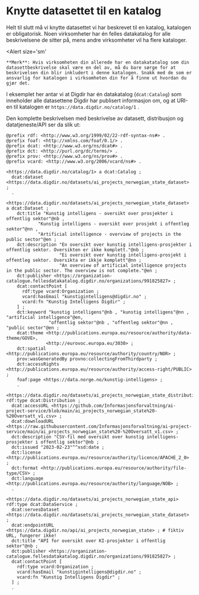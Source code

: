 # Knytte datasettet til en katalog

Helt til slutt må vi knytte datasettet vi har beskrevet til en katalog, katalogen er obligatorisk. Noen virksomheter har én felles datakatalog for alle beskrivelsene de sitter på, mens andre virksomheter vil ha flere kataloger.

<Alert
    size='sm'
>
    **Merk**: Hvis virksomheten din allerede har en datakatatalog som din datasettbeskrivelse skal være en del av, må du bare sørge for at beskrivelsen din blir inkludert i denne katalogen. Snakk med de som er ansvarlig for katalogen i virksomheten din for å finne ut hvordan du gjør det.
</Alert>

I eksemplet her antar vi at Digdir har én datakatalog (`dcat:Catalog`) som inneholder alle datasettene Digdir har publisert informasjon om, og at URI-en til katalogen er `https://data.digdir.no/catalog/1` .

Den komplette beskrivelsen med beskrivelse av datasett, distribusjon og datatjeneste/API ser da slik ut:

```turtle
@prefix rdf: <http://www.w3.org/1999/02/22-rdf-syntax-ns#> .
@prefix foaf: <http://xmlns.com/foaf/0.1/> .
@prefix dcat: <http://www.w3.org/ns/dcat#> .
@prefix dct: <http://purl.org/dc/terms/> .
@prefix prov: <http://www.w3.org/ns/prov#> .
@prefix vcard: <http://www.w3.org/2006/vcard/ns#> .

<https://data.digdir.no/catalog/1> a dcat:Catalog ;
  dcat:dataset <https://data.digdir.no/datasets/ai_projects_norwegian_state_dataset> ;
  .

<https://data.digdir.no/datasets/ai_projects_norwegian_state_dataset> a dcat:Dataset ;
    dct:title "Kunstig intelligens - oversikt over prosjekter i offentlig sektor"@nb ,
            "Kunstig intelligens - oversikt over prosjekt i offentleg sektor"@nn ,
            "Artificial intelligence - overview of projects in the public sector"@en ;
    dct:description "En oversikt over kunstig intelligens-prosjekter i offentlig sektor. Oversikten er ikke komplett."@nb ;
                    "Ei oversikt over kunstig intelligens-prosjekt i offentleg sektor. Oversikta er ikkje komplett"@nn ;
                    "An overview of artificial intelligence projects in the public sector. The overview is not complete."@en ;
    dct:publisher <https://organization-catalogue.fellesdatakatalog.digdir.no/organizations/991825827> ;
    dcat:contactPoint [
      rdf:type vcard:Organization ;
      vcard:hasEmail "kunstigintelligens@digdir.no" ;
      vcard:fn "Kunstig Intelligens Digdir" ;
    ] ;
    dct:keyword "kunstig intelligens"@nb , "kunstig intelligens"@nn , "artificial intelligence"@en,
                "offentlig sektor"@nb , "offentleg sektor"@nn , "public sector"@en ;
    dcat:theme <http://publications.europa.eu/resource/authority/data-theme/GOVE>,
               <http://eurovoc.europa.eu/3030> ;
    dct:spatial <http://publications.europa.eu/resource/authority/country/NOR> ;
    prov:wasGeneratedBy provno:collectingFromThirdparty ;
    dct:accessRights <http://publications.europa.eu/resource/authority/access-right/PUBLIC> ;
    foaf:page <https://data.norge.no/kunstig-intelligens> ;
    .

<https://data.digdir.no/datasets/ai_projects_norwegian_state_distribution> rdf:type dcat:Distribution ;
  dcat:accessURL <https://github.com/Informasjonsforvaltning/ai-project-service/blob/main/ai_projects_norwegian_state%20-%20Oversatt_v1.csv> ;
  dcat:downloadURL <https://raw.githubusercontent.com/Informasjonsforvaltning/ai-project-service/main/ai_projects_norwegian_state%20-%20Oversatt_v1.csv> ;
  dct:description "CSV-fil med oversikt over kunstig intelligens-prosjekter i offentlig sektor"@nb ;
  dct:issued "2023-02-23"^^xsd:date ;
  dct:license <http://publications.europa.eu/resource/authority/licence/APACHE_2_0> ;
  dct:format <http://publications.europa.eu/resource/authority/file-type/CSV> ;
  dct:language <http://publications.europa.eu/resource/authority/language/NOB> ;
  .

<https://data.digdir.no/datasets/ai_projects_norwegian_state_api> rdf:type dcat:DataService ;
  dcat:servesDataset <https://data.digdir.no/datasets/ai_projects_norwegian_state_dataset> ;
  dcat:endpointURL <https://data.digdir.no/api/ai_projects_norwegian_state> ; # fiktiv URL, fungerer ikke!
  dct:title "API for oversikt over KI-prosjekter i offentlig sektor"@nb ;
  dct:publisher <https://organization-catalogue.fellesdatakatalog.digdir.no/organizations/991825827> ;
  dcat:contactPoint [
    rdf:type vcard:Organization ;
    vcard:hasEmail "kunstigintelligens@digdir.no" ;
    vcard:fn "Kunstig Intelligens Digdir" ;
  ] ;
  .
```
